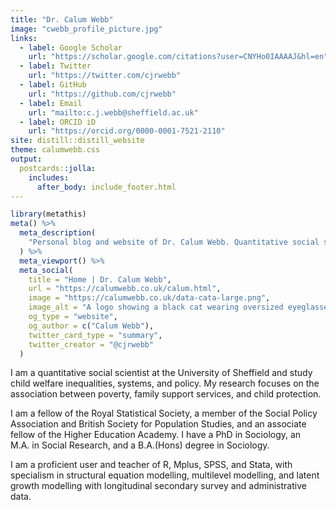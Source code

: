```yaml
---
title: "Dr. Calum Webb"
image: "cwebb_profile_picture.jpg"
links:
  - label: Google Scholar
    url: "https://scholar.google.com/citations?user=CNYHo0IAAAAJ&hl=en"
  - label: Twitter
    url: "https://twitter.com/cjrwebb"
  - label: GitHub
    url: "https://github.com/cjrwebb"
  - label: Email
    url: "mailto:c.j.webb@sheffield.ac.uk"
  - label: ORCID iD
    url: "https://orcid.org/0000-0001-7521-2110"
site: distill::distill_website
theme: calumwebb.css
output:
  postcards::jolla:
    includes: 
      after_body: include_footer.html
---
```


```r
library(metathis)
meta() %>%
  meta_description(
    "Personal blog and website of Dr. Calum Webb. Quantitative social science, child welfare, social policy, and occassional Rstats."
  ) %>%
  meta_viewport() %>%
  meta_social(
    title = "Home | Dr. Calum Webb",
    url = "https://calumwebb.co.uk/calum.html",
    image = "https://calumwebb.co.uk/data-cata-large.png",
    image_alt = "A logo showing a black cat wearing oversized eyeglasses.",
    og_type = "website",
    og_author = c("Calum Webb"),
    twitter_card_type = "summary",
    twitter_creator = "@cjrwebb"
  )
```


I am a quantitative social scientist at the University of Sheffield and study child welfare inequalities, systems, and policy. My research focuses on the association between poverty, family support services, and child protection.

I am a fellow of the Royal Statistical Society, a member of the Social Policy Association and British Society for Population Studies, and an associate fellow of the Higher Education Academy. I have a PhD in Sociology, an M.A. in Social Research, and a B.A.(Hons) degree in Sociology.

I am a proficient user and teacher of R, Mplus, SPSS, and Stata, with specialism in structural equation modelling, multilevel modelling, and latent growth modelling with longitudinal secondary survey and administrative data.
